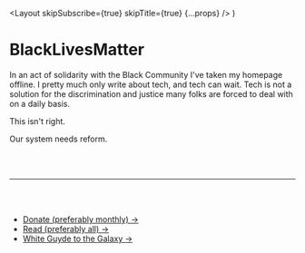   <Layout skipSubscribe={true} skipTitle={true} {...props} />
)

# BlackLivesMatter

In an act of solidarity with the Black Community I've taken my homepage
offline. I pretty much only write about tech, and tech can wait. Tech is
not a solution for the discrimination and justice many folks are forced
to deal with on a daily basis.

This isn't right.

Our system needs reform.

<br />
<br />

---

<br />
<br />

- [Donate (preferably monthly) &rarr;](https://blacklivesmatters.carrd.co/#donate)
- [Read (preferably all) &rarr;](https://bookshop.org/shop/baratunde)
- [White Guyde to the Galaxy &rarr;](https://tatianamac.com/posts/white-guyde)
